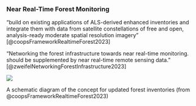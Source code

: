
### Near Real-Time Forest Monitoring

"build on existing applications of ALS-derived enhanced inventories and integrate them with data from satellite constellations of free and open, analysis-ready moderate spatial resolution imagery" [@coopsFrameworkRealtimeForest2023]

"Networking the forest infrastructure towards near real-time monitoring. should be supplemented by near real-time remote sensing data." [@zweifelNetworkingForestInfrastructure2023]

::: {#fig-stand-inventory-nrt}
![](https://oup.silverchair-cdn.com/oup/backfile/Content_public/Journal/forestry/96/1/10.1093_forestry_cpac015/1/cpac015f2.jpeg?Expires=1680773338&Signature=SUXmB7xj4-wjG~F3cwbCX7cV3yAksRNljjXH9XBc2MusNcId7BInLV--ElivAzx3f85cOm~WWZRJqEwK5Abqr3Rac0KLhrf3pr34j6mW9hMIeI4X0spWpf2qR1KLirU07jsKiMCTrbgeBmL2zJ-NPT5NcSKHGkvsREs8NRsGZbhL00nm6v3~U9HTDKEB1OWu6VCGX0Tj6VPwLmP1licaa61A7c2tHyKS02Qfn7QM6951phQErTEhjfN97n6AKsjt4JbdQ9dPYtM2EEpEPafAlVJKB6POcRL02U0SIAkAaQzBNdkvNC89VOZhV8BpoLKNVn9HsC-D35w2Ldo1sdoUkw__&Key-Pair-Id=APKAIE5G5CRDK6RD3PGA)

A schematic diagram of the concept for updated forest inventories (from @coopsFrameworkRealtimeForest2023)
:::